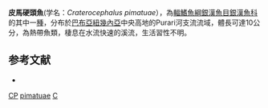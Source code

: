 {{Speciesbox 
| status = DD
| status_system = IUCN3.1
| taxon = Craterocephalus pimatuae
| authority = [[Crowley|Crowley]], [[Ivantsoff|Ivantsoff]] & [[Allen|Allen]], 1991
| synonyms = 
}}
'''皮馬硬頭魚'''(学名：''Craterocephalus pimatuae''），為[[輻鰭魚綱|輻鰭魚綱]][[銀漢魚目|銀漢魚目]][[銀漢魚科|銀漢魚科]]的其中一[[種|種]]，分布於[[巴布亞紐幾內亞|巴布亞紐幾內亞]]中央高地的Purari河支流流域，體長可達10公分，為熱帶魚類，棲息在水流快速的溪流，生活習性不明。

== 参考文献 ==
*{{FishBase_species|genus=Craterocephalus|species=pimatuae|year=2016|month=4}}

{{Taxonbar|from=Q4847365}}

[[Category:IUCN红色名录数据缺乏物种|CP]]
[[Category:硬頭魚屬|pimatuae]]
[[Category:1991年描述的鱼类|C]]

{{魚類小作品}}